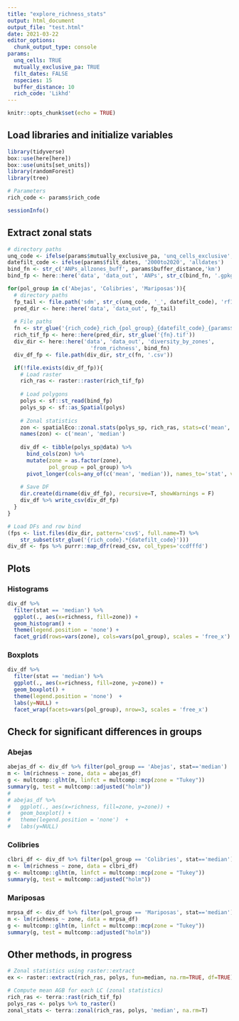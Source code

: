 ```yaml
---
title: "explore_richness_stats"
output: html_document
output_file: "test.html"
date: 2021-03-22
editor_options: 
  chunk_output_type: console
params:
  unq_cells: TRUE
  mutually_exclusive_pa: TRUE
  filt_dates: FALSE
  nspecies: 15
  buffer_distance: 10
  rich_code: 'Likhd'
---
```


```r
knitr::opts_chunk$set(echo = TRUE)

```

## Load libraries and initialize variables

```r
library(tidyverse)
box::use(here[here])
box::use(units[set_units])
library(randomForest)
library(tree)

# Parameters
rich_code <- params$rich_code

sessionInfo()
```

## Extract zonal stats

```r
# directory paths
unq_code <- ifelse(params$mutually_exclusive_pa, 'unq_cells_exclusive', unq_code)
datefilt_code <- ifelse(params$filt_dates, '2000to2020', 'alldates')
bind_fn <- str_c('ANPs_allzones_buff', params$buffer_distance,'km')
bind_fp <- here::here('data', 'data_out', 'ANPs', str_c(bind_fn, '.gpkg'))

for(pol_group in c('Abejas', 'Colibries', 'Mariposas')){
  # directory paths
  fp_tail <- file.path('sdm', str_c(unq_code, '_', datefilt_code), 'rf1', pol_group)
  pred_dir <- here::here('data', 'data_out', fp_tail)
  
  # File paths
  fn <- str_glue('{rich_code}_rich_{pol_group}_{datefilt_code}_{params$nspecies}species')
  rich_tif_fp <- here::here(pred_dir, str_glue('{fn}.tif'))
  div_dir <- here::here('data', 'data_out', 'diversity_by_zones', 
                          'from_richness', bind_fn)
  div_df_fp <- file.path(div_dir, str_c(fn, '.csv'))

  if(!file.exists(div_df_fp)){
    # Load raster
    rich_ras <- raster::raster(rich_tif_fp)
    
    # Load polygons
    polys <- sf::st_read(bind_fp) 
    polys_sp <- sf::as_Spatial(polys)
    
    # Zonal statistics
    zon <- spatialEco::zonal.stats(polys_sp, rich_ras, stats=c('mean', 'median'))
    names(zon) <- c('mean', 'median')
    
    div_df <- tibble(polys_sp@data) %>% 
      bind_cols(zon) %>% 
      mutate(zone = as.factor(zone),
             pol_group = pol_group) %>% 
      pivot_longer(cols=any_of(c('mean', 'median')), names_to='stat', values_to='richness')
    
    # Save DF
    dir.create(dirname(div_df_fp), recursive=T, showWarnings = F)
    div_df %>% write_csv(div_df_fp)
  }
}

# Load DFs and row bind
(fps <- list.files(div_dir, pattern='csv$', full.name=T) %>% 
    str_subset(str_glue('{rich_code}.*{datefilt_code}')))
div_df <- fps %>% purrr::map_dfr(read_csv, col_types='ccdfffd') 
```

## Plots
### Histograms

```r
div_df %>%
  filter(stat == 'median') %>% 
  ggplot(., aes(x=richness, fill=zone)) +
  geom_histogram() +
  theme(legend.position = 'none') +
  facet_grid(rows=vars(zone), cols=vars(pol_group), scales = 'free_x')
```

### Boxplots

```r
div_df %>% 
  filter(stat == 'median') %>% 
  ggplot(., aes(x=richness, fill=zone, y=zone)) +
  geom_boxplot() +
  theme(legend.position = 'none')  +
  labs(y=NULL) +
  facet_wrap(facets=vars(pol_group), nrow=3, scales = 'free_x')
```

## Check for significant differences in groups
### Abejas

```r
abejas_df <- div_df %>% filter(pol_group == 'Abejas', stat=='median')
m <- lm(richness ~ zone, data = abejas_df)
g <- multcomp::glht(m, linfct = multcomp::mcp(zone = "Tukey"))
summary(g, test = multcomp::adjusted("holm"))
# 
# abejas_df %>% 
#   ggplot(., aes(x=richness, fill=zone, y=zone)) +
#   geom_boxplot() +
#   theme(legend.position = 'none')  +
#   labs(y=NULL) 
```

### Colibries

```r
clbri_df <- div_df %>% filter(pol_group == 'Colibries', stat=='median')
m <- lm(richness ~ zone, data = clbri_df)
g <- multcomp::glht(m, linfct = multcomp::mcp(zone = "Tukey"))
summary(g, test = multcomp::adjusted("holm"))
```

### Mariposas

```r
mrpsa_df <- div_df %>% filter(pol_group == 'Mariposas', stat=='median')
m <- lm(richness ~ zone, data = mrpsa_df)
g <- multcomp::glht(m, linfct = multcomp::mcp(zone = "Tukey"))
summary(g, test = multcomp::adjusted("holm"))
```

## Other methods, in progress

```r
# Zonal statistics using raster::extract
ex <- raster::extract(rich_ras, polys, fun=median, na.rm=TRUE, df=TRUE)

# Compute mean AGB for each LC (zonal statistics) 
rich_ras <- terra::rast(rich_tif_fp)
polys_ras <- polys %>% to_raster()
zonal_stats <- terra::zonal(rich_ras, polys, 'median', na.rm=T)
```


